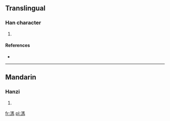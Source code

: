 ==Translingual==

===Han character===
{{Han char|rn=85|rad=水|as=10|sn=13|four=3112<sub>7</sub>|canj=水尸手火 (ESQF)}}

# {{defn|Han|sort=水10}}

====References====
* {{Han ref|kx=0640.110|dkj=17956|hdz=31693.020|uh=6EA4|ud=28324|bh=DE62|bd=56930}}

----

==Mandarin==

===Hanzi===
{{cmn-hanzi|pin=[[mǎ]] ([[ma3]])|wg=ma<sup>3</sup>}}

# {{defn|lang=cmn|sort=水10}}

[[fr:溤]]
[[pl:溤]]